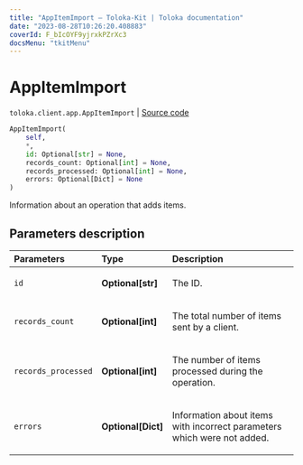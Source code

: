 ```yaml
---
title: "AppItemImport — Toloka-Kit | Toloka documentation"
date: "2023-08-28T10:26:20.408883"
coverId: F_bIcOYF9yjrxkPZrXc3
docsMenu: "tkitMenu"
---
```


# AppItemImport

`toloka.client.app.AppItemImport` | [Source code](https://github.com/Toloka/toloka-kit/blob/v1.2.1/src/client/app/__init__.py#L242)

```python
AppItemImport(
    self,
    *,
    id: Optional[str] = None,
    records_count: Optional[int] = None,
    records_processed: Optional[int] = None,
    errors: Optional[Dict] = None
)
```

Information about an operation that adds items.

## Parameters description

| Parameters | Type | Description |
| :----------| :----| :-----------|
`id`|**Optional\[str\]**|<p>The ID.</p>
`records_count`|**Optional\[int\]**|<p>The total number of items sent by a client.</p>
`records_processed`|**Optional\[int\]**|<p>The number of items processed during the operation.</p>
`errors`|**Optional\[Dict\]**|<p>Information about items with incorrect parameters which were not added.</p>